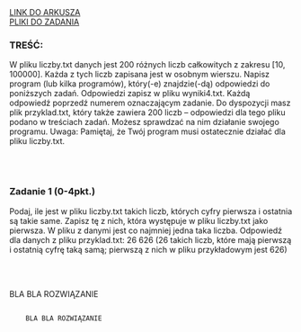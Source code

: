 
<div className="box_link"><a className="link  link_materials" target="_blank" href="https://cke.gov.pl/images/_EGZAMIN_MATURALNY_OD_2015/Arkusze_egzaminacyjne/2022/Informatyka/poziom_rozszerzony/EINP-R2-100-2205.pdf">LINK DO ARKUSZA</a>
<br/>
<a className="link  link_materials" href="https://cke.gov.pl/images/_EGZAMIN_MATURALNY_OD_2015/Arkusze_egzaminacyjne/2022/Informatyka/poziom_rozszerzony/Dane_2205.zip">PLIKI DO ZADANIA</a>
<br/>
</div>

### TREŚĆ:
W pliku liczby.txt danych jest 200 różnych liczb całkowitych z zakresu [10, 100000].
Każda z tych liczb zapisana jest w osobnym wierszu.
Napisz program (lub kilka programów), który(-e) znajdzie(-dą) odpowiedzi do poniższych
zadań. Odpowiedzi zapisz w pliku wyniki4.txt. Każdą odpowiedź poprzedź numerem
oznaczającym zadanie.
Do dyspozycji masz plik przyklad.txt, który także zawiera 200 liczb – odpowiedzi dla
tego pliku podano w treściach zadań. Możesz sprawdzać na nim działanie swojego
programu.
Uwaga: Pamiętaj, że Twój program musi ostatecznie działać dla pliku liczby.txt.

<br/><br/>

### Zadanie 1   (0-4pkt.)
Podaj, ile jest w pliku liczby.txt takich liczb, których cyfry pierwsza i ostatnia są takie
same. Zapisz tę z nich, która występuje w pliku liczby.txt jako pierwsza.
W pliku z danymi jest co najmniej jedna taka liczba.
Odpowiedź dla danych z pliku przyklad.txt: 26 626
(26 takich liczb, które mają pierwszą i ostatnią cyfrę taką samą; pierwszą z nich w pliku
przykładowym jest 626)

<br/><br/>

<Dropdown title="PRZYKŁADOWE ROZWIĄZANIE">
    <p className={`dropdown_text`}>
        BLA BLA ROZWIĄZANIE
    </p>
</Dropdown>

<Dropdown title="PRZYKŁADOWE ROZWIĄZANIE">
    <Code>
    BLA BLA ROZWIĄZANIE
    </Code>
</Dropdown>